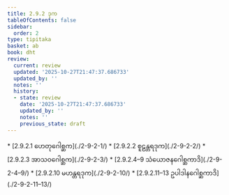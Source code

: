```yaml
---
title: 2.9.2 ဒုက
tableOfContents: false
sidebar:
  order: 2
type: tipitaka
basket: ab
book: dht
review:
  current: review
  updated: '2025-10-27T21:47:37.686733'
  updated_by: ''
  notes: ''
  history:
  - state: review
    date: '2025-10-27T21:47:37.686733'
    updated_by: ''
    notes: ''
    previous_state: draft
---
```



<ReviewStatus review={frontmatter.review} showDetails={true} />

<HypothesisAnnotation frontmatter={frontmatter} />

<DynamicBreadcrumb />



<TableOfContents book="dht" section="2.9.2">
* [2.9.2.1 ဟေတုဂေါစ္ဆက](./2-9-2-1/)
* [2.9.2.2 စူဠန္တရဒုက](./2-9-2-2/)
* [2.9.2.3 အာသဝဂေါစ္ဆက](./2-9-2-3/)
* [2.9.2.4–9 သံယောဇနဂေါစ္ဆကာဒိ](./2-9-2-4–9/)
* [2.9.2.10 မဟန္တရဒုက](./2-9-2-10/)
* [2.9.2.11–13 ဥပါဒါနဂေါစ္ဆကာဒိ](./2-9-2-11–13/)
</TableOfContents>